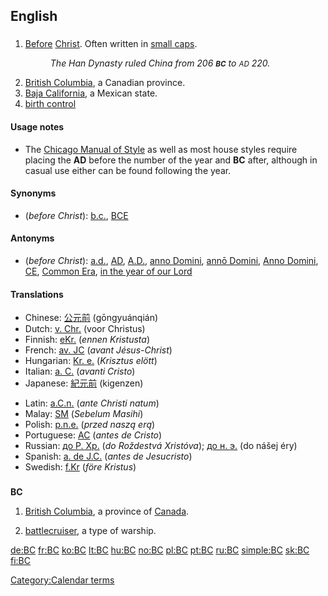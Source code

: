 ==English==

==={{initialism}}===
{{wikipedia|Before Christ}}
{{infl|en|initialism|head=BC or B.C.}}

# [[Before]] [[Christ]]. Often written in [[small caps]].
#: ''The Han Dynasty ruled China from 206 '''<small>BC</small>''' to <small>AD</small> 220.''
# [[British Columbia]], a Canadian province.
# [[Baja California]], a Mexican state.
# [[birth control]]

====Usage notes====
* The [[w:Chicago Manual of Style|Chicago Manual of Style]] as well as most house styles require placing the '''AD''' before the number of the year and '''BC''' after, although in casual use either can be found following the year.

====Synonyms====
* (''before Christ''): [[b.c.]], [[BCE]]

====Antonyms====
* (''before Christ''): [[a.d.]], [[AD]], [[A.D.]], [[anno Domini]], [[annō Domini]], [[Anno Domini]], [[CE]], [[Common Era]], [[in the year of our Lord]]

====Translations====
{{trans-top|before Christ}}
* Chinese: [[公元前]] (gōngyuánqián)
* Dutch: [[v. Chr.]] (voor Christus)
* Finnish: [[eKr.]] (''ennen Kristusta'')
* French: [[av. JC]] (''avant Jésus-Christ'')
* Hungarian: [[Kr. e.]] (''Krisztus elött'')
* Italian: [[a. C.]] (''avanti Cristo'')
* Japanese: [[紀元前]] (kigenzen)
{{trans-mid}}
* Latin: [[a.C.n.]] (''ante Christi natum'')
* Malay: [[SM]] (''Sebelum Masihi'')
* Polish: [[p.n.e.]] (''przed naszą erą'')
* Portuguese: [[AC]] (''antes de Cristo'')
* Russian: [[до Р. Хр.]] (''do Roždestvá Xristóva''); [[до н. э.]] (do nášej éry)
* Spanish: [[a. de J.C.]] (''antes de Jesucristo'')
* Swedish: [[f.Kr]] (''före Kristus'')
{{trans-bottom}}

==={{abbreviation}}===
'''BC'''

# [[British Columbia]], a province of [[Canada]].
# {{US|navy}} [[battlecruiser]], a type of warship.

[[Category:Calendar terms]]

[[de:BC]]
[[fr:BC]]
[[ko:BC]]
[[lt:BC]]
[[hu:BC]]
[[no:BC]]
[[pl:BC]]
[[pt:BC]]
[[ru:BC]]
[[simple:BC]]
[[sk:BC]]
[[fi:BC]]
